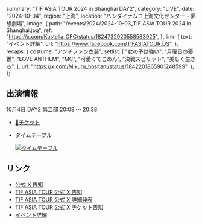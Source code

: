   summary: "TIF ASIA TOUR 2024 in Shanghai DAY2",
  category: "LIVE",
  date: "2024-10-04",
  region: "上海",
  location: "バンダイナムコ上海文化センター・夢想劇場",
  image: {
    path: "/events/2024/2024-10-03_TIF ASIA TOUR 2024 in Shanghai.jpg",
    ref: "https://x.com/Kastella_OFC/status/1824732920558583925",
  },
  link: {
    text: "イベント詳細",
    url: "https://www.facebook.com/TIFASIATOUR.DS",
  },
  recaps: {
    costume: "アンチファン衣装",
    setlist: [
      "女の子は強い",
      "月曜日の憂鬱",
      "LOVE ANTHEM",
      "MC",
      "可愛くてごめん",
      "決戦スピリット",
      "美しく生きろ",
    ],
    url: "https://x.com/Mikuru_hositani/status/1842201865901248599",
  },
};

## 出演情報

10月4日 DAY2 第二部 20:08 ～ 20:38

- [🎫チケット](https://ticket.lcacg.cn/ja/tif-asia-tour-2024-in-shanghai/)
- タイムテーブル

  [![タイムテーブル](/events/2024/2024-10-03_TIF%20ASIA%20TOUR%202024%20in%20Shanghai_タイムテーブル.jpg)](/events/2024/2024-10-03_TIF%20ASIA%20TOUR%202024%20in%20Shanghai_タイムテーブル.jpg)

## リンク

- [公式 X 告知](https://x.com/takanenofficial/status/1831693786579374441)
- [TIF ASIA TOUR 公式 X 告知](https://x.com/TIFAsiaTour/status/1831648721940955358)
- [TIF ASIA TOUR 公式 X 詳細発表](https://x.com/TIFAsiaTour/status/1835649839906058589)
- [TIF ASIA TOUR 公式 X チケット告知](https://x.com/TIFAsiaTour/status/1835650087789154341)
- [イベント詳細](https://www.facebook.com/TIFASIATOUR.DS)
